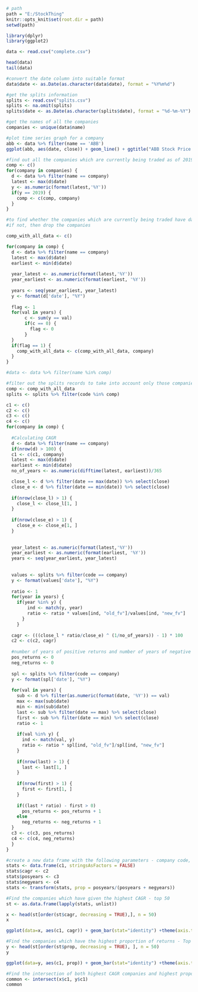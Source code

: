```{r}
# path
path = "E:/StockThing"
knitr::opts_knit$set(root.dir = path) 
setwd(path)
```

```{r}
library(dplyr)
library(ggplot2)
```

```{r}
data <- read.csv("complete.csv")
```

```{r}
head(data)
tail(data)
```
```{r}
#convert the date column into suitable format
data$date <- as.Date(as.character(data$date), format = "%Y%m%d")
```

```{r}
#get the splits information
splits <- read.csv("splits.csv")
splits <- na.omit(splits)
splits$date <- as.Date(as.character(splits$date), format = "%d-%m-%Y")
```

```{r}
#get the names of all the companies
companies <- unique(data$name)
```

```{r}
#plot time series graph for a company
abb <- data %>% filter(name == 'ABB')
ggplot(abb, aes(date, close)) + geom_line() + ggtitle("ABB Stock Price Variation")
```



```{r}
#find out all the companies which are currently being traded as of 2019
comp <- c()
for(company in companies) {
  d <- data %>% filter(name == company)
  latest <- max(d$date)
  y <- as.numeric(format(latest,'%Y'))
  if(y == 2019) {
    comp <- c(comp, company)
  }
}

```

```{r}
#to find whether the companies which are currently being traded have data for all the years from the day that they were listed on the exchange
#if not, then drop the companies 

comp_with_all_data <- c()

for(company in comp) {
  d <- data %>% filter(name == company)
  latest <- max(d$date)
  earliest <- min(d$date)
  
  year_latest <- as.numeric(format(latest,'%Y'))
  year_earliest <- as.numeric(format(earliest, '%Y'))
  
  years <- seq(year_earliest, year_latest)
  y <- format(d['date'], "%Y")
  
  flag <- 1
  for(val in years) {
       c <- sum(y == val)
       if(c == 0) {
         flag <- 0
       }
  }
  if(flag == 1) {
    comp_with_all_data <- c(comp_with_all_data, company)
  }
}

#data <- data %>% filter(name %in% comp)
```


```{r}
#filter out the splits records to take into account only those companies which we have from the previous step 
comp <- comp_with_all_data
splits <- splits %>% filter(code %in% comp)
```


```{r}
c1 <- c()
c2 <- c()
c3 <- c()
c4 <- c()
for(company in comp) {
  
  #Calculating CAGR
  d <- data %>% filter(name == company)
  if(nrow(d) > 100) {
  c1 <- c(c1, company)
  latest <- max(d$date)
  earliest <- min(d$date)
  no_of_years <- as.numeric(difftime(latest, earliest))/365

  close_l <- d %>% filter(date == max(date)) %>% select(close)
  close_e <- d %>% filter(date == min(date)) %>% select(close)
  
  if(nrow(close_l) > 1) {
    close_l <- close_l[1, ]
  }
  
  if(nrow(close_e) > 1) {
    close_e <- close_e[1, ]
  }
  
  
  year_latest <- as.numeric(format(latest,'%Y'))
  year_earliest <- as.numeric(format(earliest, '%Y'))
  years <- seq(year_earliest, year_latest)
  
  
  values <- splits %>% filter(code == company)
  y <- format(values['date'], "%Y")
  
  ratio <- 1
  for(year in years) {
    if(year %in% y) {
        ind <- match(y, year)
        ratio <- ratio * values[ind, "old_fv"]/values[ind, "new_fv"]
      }
    }
  
  cagr <- (((close_l * ratio/close_e) ^ (1/no_of_years)) - 1) * 100
  c2 <- c(c2, cagr)
  
  #number of years of positive returns and number of years of negative returns 
  pos_returns <- 0
  neg_returns <- 0
  
  spl <- splits %>% filter(code == company)
  y <- format(spl['date'], "%Y")
  
  for(val in years) {
    sub <- d %>% filter(as.numeric(format(date, '%Y')) == val)
    max <- max(sub$date)
    min <- min(sub$date)
    last <- sub %>% filter(date == max) %>% select(close)
    first <- sub %>% filter(date == min) %>% select(close)
    ratio <- 1
    
    if(val %in% y) {
      ind <- match(val, y)
      ratio <- ratio * spl[ind, "old_fv"]/spl[ind, "new_fv"]
    }
    
    if(nrow(last) > 1) {
      last <- last[1, ]
    }
    
    if(nrow(first) > 1) {
      first <- first[1, ]
    }
    
    if((last * ratio) - first > 0)
      pos_returns <- pos_returns + 1
    else
      neg_returns <- neg_returns + 1
  }
  c3 <- c(c3, pos_returns)
  c4 <- c(c4, neg_returns)
  }
}
```


```{r}
#create a new data frame with the following parameters - company code, CAGR, Number of years of positive returns, Number of years of negative returns, Proportion of Positive Return Years to the Total Number of Years of existence
stats <- data.frame(c1, stringsAsFactors = FALSE)
stats$cagr <- c2
stats$posyears <- c3
stats$negyears <- c4
stats <- transform(stats, prop = posyears/(posyears + negyears))
```

```{r}
#Find the companies which have given the highest CAGR - top 50
st <- as.data.frame(lapply(stats, unlist))

x <- head(st[order(st$cagr, decreasing = TRUE),], n = 50)
x

ggplot(data=x, aes(c1, cagr)) + geom_bar(stat="identity") +theme(axis.text.x = element_text(angle = 90, hjust = 1)) + xlab("Company") + ggtitle("CAGR vs Company")
```

```{r}
#Find the companies which have the highest proportion of returns - Top 50
y <- head(st[order(st$prop, decreasing = TRUE), ], n = 50)
y

ggplot(data=y, aes(c1, prop)) + geom_bar(stat="identity") +theme(axis.text.x = element_text(angle = 90, hjust = 1)) + xlab("Company") + ggtitle("Company vs Proportion of Positive Years")

```

```{r}
#Find the intersection of both highest CAGR companies and highest proportion companies 
common <- intersect(x$c1, y$c1)  
common
```